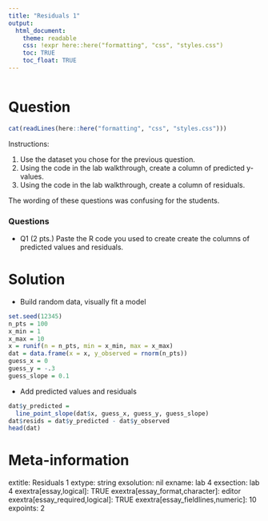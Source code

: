 ```yaml
---
title: "Residuals 1"
output:  
  html_document:
    theme: readable
    css: !expr here::here("formatting", "css", "styles.css")
    toc: TRUE
    toc_float: TRUE
---
```



```r
```


Question
========

```r
cat(readLines(here::here("formatting", "css", "styles.css")))
```

Instructions:

1. Use the dataset you chose for the previous question.
2. Using the code in the lab walkthrough, create a column of predicted y-values.
3. Using the code in the lab walkthrough, create a column of residuals.


<div class="questionborder">


The wording of these questions was confusing for the students.


### Questions

- Q1 (2 pts.) Paste the R code you used to create create the columns of predicted values and residuals.
</div>


Solution
========

- Build random data, visually fit a model
```r
set.seed(12345)
n_pts = 100
x_min = 1
x_max = 10
x = runif(n = n_pts, min = x_min, max = x_max)
dat = data.frame(x = x, y_observed = rnorm(n_pts))
guess_x = 0
guess_y = -.3
guess_slope = 0.1
```

- Add predicted values and residuals
```r
dat$y_predicted = 
  line_point_slope(dat$x, guess_x, guess_y, guess_slope)
dat$resids = dat$y_predicted - dat$y_observed
head(dat)
```




Meta-information
================
extitle: Residuals 1
extype: string
exsolution: nil
exname: lab 4
exsection: lab 4
exextra[essay,logical]: TRUE
exextra[essay_format,character]: editor
exextra[essay_required,logical]: TRUE
exextra[essay_fieldlines,numeric]: 10
expoints: 2
